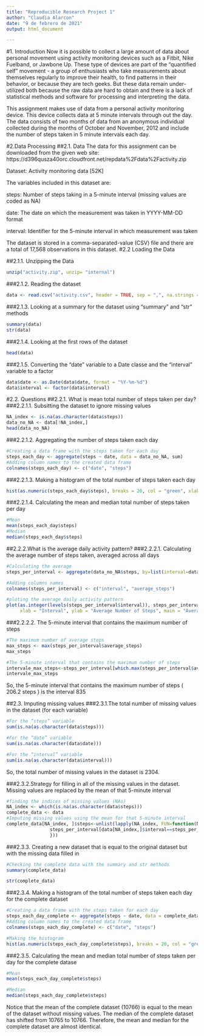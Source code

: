 ```yaml
---
title: "Reproducible Research Project 1"
author: "Claudia Alarcon"
date: "9 de febrero de 2021"
output: html_document

---
```



#1. Introduction
Now it is possible to collect a large amount of data about personal movement using activity monitoring devices such as a Fitbit, Nike Fuelband, or Jawbone Up. These type of devices are part of the “quantified self” movement - a group of enthusiasts who take measurements about themselves regularly to improve their health, to find patterns in their behavior, or because they are tech geeks. But these data remain under-utilized both because the raw data are hard to obtain and there is a lack of statistical methods and software for processing and interpreting the data.

This assignment makes use of data from a personal activity monitoring device. This device collects data at 5 minute intervals through out the day. The data consists of two months of data from an anonymous individual collected during the months of October and November, 2012 and include the number of steps taken in 5 minute intervals each day.

#2.Data Processing
##2.1. Data
The data for this assignment can be downloaded from the given web site: https://d396qusza40orc.cloudfront.net/repdata%2Fdata%2Factivity.zip

Dataset: Activity monitoring data [52K]

The variables included in this dataset are:

steps: Number of steps taking in a 5-minute interval (missing values are coded as NA)

date: The date on which the measurement was taken in YYYY-MM-DD format

interval: Identifier for the 5-minute interval in which measurement was taken

The dataset is stored in a comma-separated-value (CSV) file and there are a total of 17,568 observations in this dataset. #2.2 Loading the Data

##2.1.1. Unzipping the Data
```r
unzip("activity.zip", unzip= "internal")
```

###2.1.2.  Reading the dataset
```r
data <- read.csv("activity.csv", header = TRUE, sep = ",", na.strings = "NA")
```

###2.1.3. Looking at a summary for the dataset using “summary” and “str” methods
```r
summary(data)
str(data)
```
###2.1.4. Looking at the first  rows of the dataset
```r
head(data)
```

###2.1.5. Converting the “date” variable to a Date classe and the “interval” variable to a factor
```r
data$date <- as.Date(data$date, format = "%Y-%m-%d")
data$interval <- factor(data$interval)
```
#2.2. Questions
##2.2.1. What is mean total number of steps taken per day?
###2.2.1.1. Subsitting the dataset to ignore missing values
```r
NA_index <- is.na(as.character(data$steps))
data_no_NA <- data[!NA_index,]
head(data_no_NA)
```
###2.2.1.2.  Aggregating the number of steps taken each day
```r
#Creating a data frame with the steps taken for each day
steps_each_day <- aggregate(steps ~ date, data = data_no_NA, sum)
#Adding column names to the created data frame
colnames(steps_each_day) <- c("date", "steps")
```

###2.2.1.3. Making a histogram of the total number of steps taken each day
```r
hist(as.numeric(steps_each_day$steps), breaks = 20, col = "green", xlab = "Number of Steps", main= "Histogram of the total number of steps taken each day")
```
###2.2.1.4. Calculating the mean and median total number of steps taken per day
```r
#Mean
mean(steps_each_day$steps)
#Median
median(steps_each_day$steps)
```
##2.2.2.What is the average daily activity pattern?
###2.2.2.1. Calculating the average number of steps taken, averaged across all days
```r
#Calculating the average
steps_per_interval <- aggregate(data_no_NA$steps, by=list(interval=data_no_NA$interval), FUN=mean)

#Adding columns names
colnames(steps_per_interval) <- c("interval", "average_steps")

#ploting the average daily activity pattern 
plot(as.integer(levels(steps_per_interval$interval)), steps_per_interval$average_steps, type="l",
     xlab = "Interval", ylab = "Average Number of Steps", main = "Average Daily Activity Pattern",  col ="green")
```
###2.2.2.2. The 5-minute interval that contains the maximum number of steps
```r
#The maximum number of average steps
max_steps <- max(steps_per_interval$average_steps)
max_steps
```
```r
#The 5-minute interval that contains the maximum number of steps
intervale_max_steps<-steps_per_interval[which.max(steps_per_interval$average_steps),]$interval
intervale_max_steps
```
So, the 5-minute interval that contains the maximum number of steps ( 206.2 steps ) is the interval 835



##2.3. Imputing missing values
###2.3.1.The total number of missing values in the dataset (for each variable)
```r
#For the “steps” variable
sum(is.na(as.character(data$steps)))

#For the “date” variable
sum(is.na(as.character(data$date)))

#For the “interval” variable
sum(is.na(as.character(data$interval)))
```
So, the total number of missing values in the dataset is 2304.

###2.3.2.Strategy for filling in all of the missing values in the dataset. Missing values are replaced by the mean of that 5-minute interval
```r
#finding the indices of missing values (NAs)
NA_index <- which(is.na(as.character(data$steps)))
complete_data <- data
#Imputing missing values using the mean for that 5-minute interval
complete_data[NA_index, ]$steps<-unlist(lapply(NA_index, FUN=function(NA_index){
                steps_per_interval[data[NA_index,]$interval==steps_per_interval$interval,]$average_steps
                }))
```

###2.3.3. Creating a new dataset that is equal to the original dataset but with the missing data filled in
```r
#Checking the complete data with the summary and str methods
summary(complete_data)

str(complete_data)
```

###2.3.4. Making a histogram of the total number of steps taken each day for the complete dataset
```r
#Creating a data frame with the steps taken for each day
steps_each_day_complete <- aggregate(steps ~ date, data = complete_data, sum)
#Adding column names to the created data frame
colnames(steps_each_day_complete) <- c("date", "steps")

#Making the histogram
hist(as.numeric(steps_each_day_complete$steps), breaks = 20, col = "green", xlab = "Number of Steps", main= "Histogram of the total number of steps taken each day")
```

###2.3.5. Calculating the mean and median total number of steps taken per day for the complete datase
```r
#Mean
mean(steps_each_day_complete$steps)

#Median
median(steps_each_day_complete$steps)
```
Notice that the mean of the complete dataset (10766) is equal to the mean of the dataset without missing values. The median of the complete dataset has shifted from 10765 to 10766. Therefore, the mean and median for the complete dataset are almost identical.



